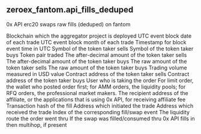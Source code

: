 ## zeroex_fantom.api_fills_deduped 
0x API erc20 swaps raw fills (deduped) on fantom


<ParamField path="blockchain">
Blockchain which the aggregator project is deployed
</ParamField>
<ParamField path="block_date">
UTC event block date of each trade
</ParamField>
<ParamField path="block_month">
UTC event block month of each trade
</ParamField>
<ParamField path="block_time">
Timestamp for block event time in UTC
</ParamField>
<ParamField path="taker_symbol">
Symbol of the token taker sells
</ParamField>
<ParamField path="maker_symbol">
Symbol of the token taker buys
</ParamField>
<ParamField path="token_pair">
Token pair traded
</ParamField>
<ParamField path="taker_token_amount">
The after-decimal amount of the token taker sells
</ParamField>
<ParamField path="maker_token_amount">
The after-decimal amount of the token taker buys
</ParamField>
<ParamField path="taker_token_amount_raw">
The raw amount of the token taker sells
</ParamField>
<ParamField path="maker_token_amount_raw">
The raw amount of the token taker buys
</ParamField>
<ParamField path="volume_usd">
Trading volume measured in USD value
</ParamField>
<ParamField path="taker_token">
Contract address of the token taker sells
</ParamField>
<ParamField path="maker_token">
Contract address of the token taker buys
</ParamField>
<ParamField path="taker">
User who is taking the order
</ParamField>
<ParamField path="maker">
For limit order, the wallet who posted order first; for AMM orders, the liquidity pools; for RFQ orders, the professional market makers.
</ParamField>
<ParamField path="affiliate_address">
The recipient address of the affiliate, or the applications that is using 0x API, for receiving affiliate fee
</ParamField>
<ParamField path="tx_hash">
Transaction hash of the fill
</ParamField>
<ParamField path="tx_from">
Address which initiated the trade
</ParamField>
<ParamField path="tx_to">
Address which received the trade
</ParamField>
<ParamField path="evt_index">
Index of the corresponding fill/swap event
</ParamField>
<ParamField path="type">
The liquidity route the order went thru
</ParamField>
<ParamField path="swap_flag">
If the swap was filled/consumed thru 0x API
</ParamField>
<ParamField path="contract_address">

</ParamField>
<ParamField path="fills_within">
fills in then multihop, if present
</ParamField>
